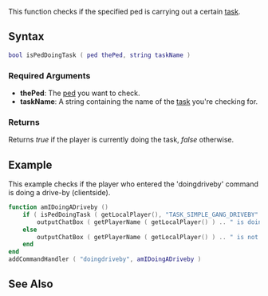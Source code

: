 
{{Client function}}
This function checks if the specified ped is carrying out a certain [[/List_of_player_tasks.md|task]].

==Syntax==
<syntaxhighlight lang="lua">bool isPedDoingTask ( ped thePed, string taskName )</syntaxhighlight>

===Required Arguments===
* '''thePed''': The [[/ped.md|ped]] you want to check.
* '''taskName''': A string containing the name of the [[/List_of_player_tasks.md|task]] you're checking for.

===Returns===
Returns ''true'' if the player is currently doing the task, ''false'' otherwise.

==Example==
This example checks if the player who entered the 'doingdriveby' command is doing a drive-by (clientside).
<syntaxhighlight lang="lua">
function amIDoingADriveby ()
    if ( isPedDoingTask ( getLocalPlayer(), "TASK_SIMPLE_GANG_DRIVEBY" ) ) then
        outputChatBox ( getPlayerName ( getLocalPlayer() ) .. " is doing a driveby!" )
    else
        outputChatBox ( getPlayerName ( getLocalPlayer() ) .. " is not doing a driveby" )
    end
end
addCommandHandler ( "doingdriveby", amIDoingADriveby )
</syntaxhighlight>

==See Also==
{{Client_ped_functions}}